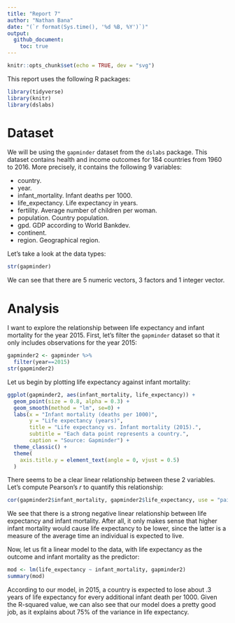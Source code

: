 ```yaml
---
title: "Report 7"
author: "Nathan Bana"
date: "(`r format(Sys.time(), '%d %B, %Y')`)"
output: 
  github_document:
    toc: true
---
```


```r
knitr::opts_chunk$set(echo = TRUE, dev = "svg")
```
This report uses the following R packages:
```r
library(tidyverse)
library(knitr)
library(dslabs)
```
# Dataset

We will be using the `gapminder` dataset from the `dslabs` package. This dataset contains health and income outcomes for 184 countries from 1960 to 2016. More precisely, it contains the following 9 variables:

* country.
* year.
* infant_mortality. Infant deaths per 1000.
* life_expectancy. Life expectancy in years.
* fertility. Average number of children per woman.
* population. Country population.
* gpd. GDP according to World Bankdev.
* continent.
* region. Geographical region.

Let's take a look at the data types:
```r
str(gapminder)
```
We can see that there are 5 numeric vectors, 3 factors and 1 integer vector.

# Analysis

I want to explore the relationship between life expectancy and infant mortality for the year 2015. First, let's filter the `gapminder` dataset so that it only includes observations for the year 2015:
```r
gapminder2 <- gapminder %>%
  filter(year==2015)
str(gapminder2)
```
Let us begin by plotting life expectancy against infant mortality:
```r
ggplot(gapminder2, aes(infant_mortality, life_expectancy)) +
  geom_point(size = 0.8, alpha = 0.3) +
  geom_smooth(method = "lm", se=0) +
  labs(x = "Infant mortality (deaths per 1000)",
       y = "Life expectancy (years)",
       title = "Life expectancy vs. Infant mortality (2015).",
       subtitle = "Each data point represents a country.",
       caption = "Source: Gapminder") +
  theme_classic() +
  theme(
    axis.title.y = element_text(angle = 0, vjust = 0.5)
  )
```

There seems to be a clear linear relationship between these 2 variables. Let's compute Pearson's *r* to quantify this relationship:
```r
cor(gapminder2$infant_mortality, gapminder2$life_expectancy, use = "pairwise.complete.obs")
```
We see that there is a strong negative linear relationship between life expectancy and infant mortality. After all, it only makes sense that higher infant mortality would cause life expectancy to be lower, since the latter is a measure of the average time an individual is expected to live.

Now, let us fit a linear model to the data, with life expectancy as the outcome and infant mortality as the predictor:
```r
mod <- lm(life_expectancy ~ infant_mortality, gapminder2)
summary(mod)
```
According to our model, in 2015, a country is expected to lose about .3 years of life expectancy for every additional infant death per 1000. Given the R-squared value, we can also see that our model does a pretty good job, as it explains about 75% of the variance in life expectancy. 
